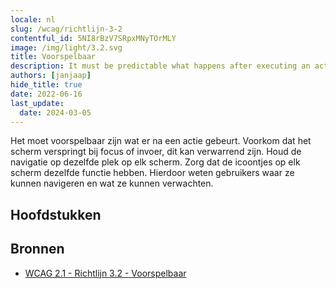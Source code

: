```yaml
---
locale: nl
slug: /wcag/richtlijn-3-2
contentful_id: 5NI8rBzV7SRpxMNyTOrMLY
image: /img/light/3.2.svg
title: Voorspelbaar
description: It must be predictable what happens after executing an action.
authors: [janjaap]
hide_title: true
date: 2022-06-16
last_update:
  date: 2024-03-05
---
```


<Hero
  title="Voorspelbaar"
  imageSrc="/img/light/3.2.svg"
  alt="WCAG 3.2 - Logo"
  prefix="Richtlijn 3.2"
/>

Het moet voorspelbaar zijn wat er na een actie gebeurt. Voorkom dat het scherm verspringt bij focus of invoer, dit kan verwarrend zijn. Houd de navigatie op dezelfde plek op elk scherm. Zorg dat de icoontjes op elk scherm dezelfde functie hebben. Hierdoor weten gebruikers waar ze kunnen navigeren en wat ze kunnen verwachten.

## Hoofdstukken

<LinkList title="Hoofdstukken" isHighlighted={true}>
  <LinkListItem url="/nl/richtlijnen/wcag/succescriterium-3-2-1" title="Succescriterium 3.2.1 - Bij focus" pageTitle="Bij focus" shortDescription="Ensure it is predictable what happens when you move the focus." icon="/img/light/3.2.1.svg" iconAlt="WCAG 3.2.1 - Logo"/>
  <LinkListItem url="/nl/richtlijnen/wcag/succescriterium-3-2-2" title="Succescriterium 3.2.2 - Bij input" pageTitle="Bij input" shortDescription="Ensure it is predictable what will happen when entering data." icon="/img/light/3.2.2.svg" iconAlt="WCAG 3.2.2 - Logo"/>
  <LinkListItem url="/nl/richtlijnen/wcag/succescriterium-3-2-3" title="Succescriterium 3.2.3 - Consistente navigatie" pageTitle="Consistente navigatie" shortDescription="Ensure navigation is in the same place on every screen." icon="/img/light/3.2.3.svg" iconAlt="WCAG 3.2.3 - Logo"/>
  <LinkListItem url="/nl/richtlijnen/wcag/succescriterium-3-2-4" title="Succescriterium 3.2.4 - Consistente identificatie" pageTitle="Consistente identificatie" shortDescription="Ensure icons have the same function on every screen." icon="/img/light/3.2.4.svg" iconAlt="WCAG 3.2.4 - Logo"/>
  <LinkListItem url="/nl/richtlijnen/wcag/succescriterium-3-2-5" title="Succescriterium 3.2.5 - Verandering op verzoek" pageTitle="Verandering op verzoek" shortDescription="Changes of context are initiated only by user request or a mechanism is available to turn off such changes." icon="/img/light/3.2.5.svg" iconAlt="WCAG 3.2.5 icon"/>
</LinkList>

## Bronnen

- [WCAG 2.1 - Richtlijn 3.2 - Voorspelbaar](https://www.w3.org/Translations/WCAG21-nl/#voorspelbaar)
